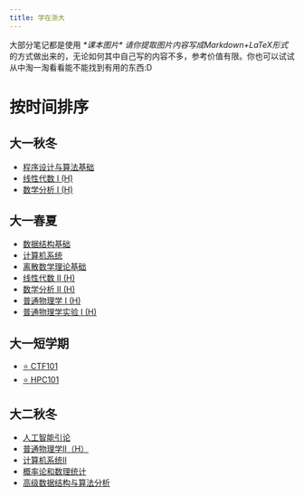 ```yaml
---
title: 学在浙大
---
```

大部分笔记都是使用 *\*课本图片\* 请你提取图片内容写成Markdown+LaTeX形式* 的方式做出来的，无论如何其中自己写的内容不多，参考价值有限。你也可以试试从中淘一淘看看能不能找到有用的东西:D

# 按时间排序

## 大一秋冬

- [程序设计与算法基础](./CS1014GZ/)
- [线性代数 I (H)](./MATH1261GH/)
- [数学分析 I (H)](./MATH1163GH/)

## 大一春夏

- [数据结构基础](./CS1018F/)
- [计算机系统](./CS1028M/)
- [离散数学理论基础](./CS1032M/)
- [线性代数 II (H)](./MATH1262GH/)
- [数学分析 II (H)](./MATH1164GH/)
- [普通物理学 I (H)](./PHY1001GH/)
- [普通物理学实验 I (H)](./PHY1005GH/)

## 大一短学期

- [⭐ CTF101](./CTF101/)
- [⭐ HPC101](./CS1030M/)

## 大二秋冬

- [人工智能引论](./CS2065M/)
- [普通物理学Ⅱ（H）](./PHY2001GH/)
- [计算机系统Ⅱ](./CS2052M/)
- [概率论和数理统计](./MATH2461FZ/)
- [高级数据结构与算法分析](./CS2045M/)